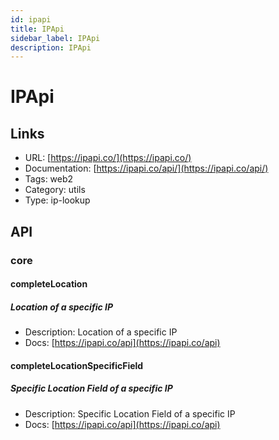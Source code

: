 ```yaml
---
id: ipapi
title: IPApi
sidebar_label: IPApi
description: IPApi
---
```


# IPApi

## Links

* URL: [https://ipapi.co/](https://ipapi.co/)
* Documentation: [https://ipapi.co/api/](https://ipapi.co/api/)
* Tags: web2
* Category: utils
* Type: ip-lookup

## API

### core

#### completeLocation

##### Location of a specific IP

* Description: Location of a specific IP
* Docs: [https://ipapi.co/api](https://ipapi.co/api)

#### completeLocationSpecificField

##### Specific Location Field of a specific IP

* Description: Specific Location Field of a specific IP
* Docs: [https://ipapi.co/api](https://ipapi.co/api)
